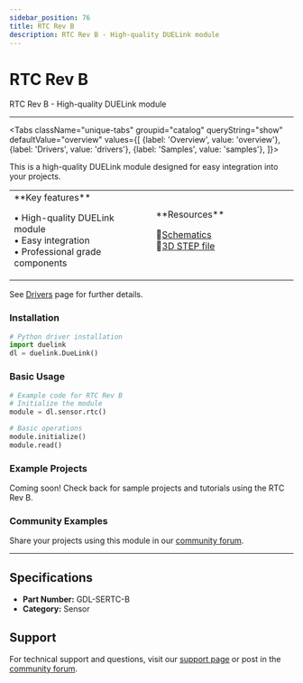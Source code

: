 ```yaml
---
sidebar_position: 76
title: RTC Rev B
description: RTC Rev B - High-quality DUELink module
---
```



# RTC Rev B

<ProductImageSelector 
  partNumber="sertc-b"
  productName="RTC Rev B"
/>

RTC Rev B - High-quality DUELink module

---

<Tabs className="unique-tabs" groupid="catalog" queryString="show" defaultValue="overview"
  values={[
    {label: 'Overview', value: 'overview'},
    {label: 'Drivers', value: 'drivers'},
    {label: 'Samples', value: 'samples'},
  ]}>

<TabItem value="overview">

This is a high-quality DUELink module designed for easy integration into your projects.

<table><td width='50%'>
**Key features**

• High-quality DUELink module<br/>
• Easy integration<br/>
• Professional grade components<br/>

</td><td width='50%'>
**Resources**
 
📄[Schematics](/sch/sertc-b.pdf)<br/>
🔩[3D STEP file](/3d/sertc-b.step)<br/>

</td></table>

</TabItem>

<TabItem value="drivers">

See [Drivers](../../engine/drivers) page for further details.

### Installation

```python
# Python driver installation
import duelink
dl = duelink.DueLink()
```

### Basic Usage

```python
# Example code for RTC Rev B
# Initialize the module
module = dl.sensor.rtc()

# Basic operations
module.initialize()
module.read()
```

</TabItem>

<TabItem value="samples">

### Example Projects

Coming soon! Check back for sample projects and tutorials using the RTC Rev B.

### Community Examples

Share your projects using this module in our [community forum](https://forums.ghielectronics.com).

</TabItem>

</Tabs>

---

## Specifications

- **Part Number:** GDL-SERTC-B
- **Category:** Sensor

## Support

For technical support and questions, visit our [support page](../../support) or post in the [community forum](https://forums.ghielectronics.com).
